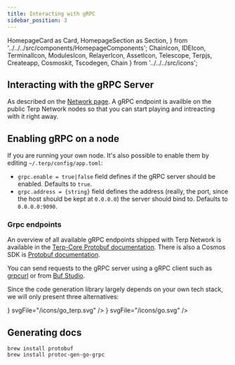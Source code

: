 ```yaml
---
title: Interacting with gRPC
sidebar_position: 3
---
```


  HomepageCard as Card,
  HomepageSection as Section,
} from '../../../src/components/HomepageComponents';
  ChainIcon,
  IDEIcon,
  TerminalIcon,
  ModulesIcon,
  RelayerIcon,
  AssetIcon,
  Telescope,
  Terpjs,
  Createapp,
  Cosmoskit,
  Tscodegen,
  Chain
} from '../../../src/icons';


## Interacting with the gRPC Server

As described on the [Network page](../../networks). A gRPC endpoint is availble on the public Terp Network nodes so that you can start playing and intreacting with it right away.

## Enabling gRPC on a node
If you are running your own node. It's also possible to enable them by editing  `~/.terp/config/app.toml`: 

* `grpc.enable = true|false` field defines if the gRPC server should be enabled. Defaults to `true`.
* `grpc.address = {string}` field defines the address (really, the port, since the host should be kept at `0.0.0.0`) the server should bind to. Defaults to `0.0.0.0:9090`.



### Grpc endpoints
An overview of all available gRPC endpoints shipped with Terp Network is available in the [Terp-Core Protobuf documentation](https://buf.build/terpnetwork/terp-core). There is also a Cosmos SDK is [Protobuf documentation](https://buf.build/cosmos/cosmos-sdk).

You can send requests to the gRPC server using a gRPC client such as [grpcurl](#grpcurl) or from [Buf Studio](./interact-grpc-buf-studio).


Since the code generation library largely depends on your own tech stack, we will only present three alternatives:



<Section title="Frontend SDK Libraries & Utilities" id="web-sdks" hasSubSections >

   <Section>
  <Card
    title="grpcurl"
    description="Ideal for generic debugging and testing"
    to="/apis/grpc/interact-grpc-curl"
    icon={<Terpjs />}
    svgFile="/icons/go_terp.svg"
  />
  <Card
    title="Buf Studio"
    description="An interactive web UI for all the gRPC and Protobuf services"
    to="/apis/grpc/interact-grpc-buf-studio"
    icon=""
    svgFile="/icons/buf.svg"
  />
  <Card
    title="gRPC Go"
    description="gRPC inside a Go program"
    to="/apis/grpc/interact-grpc-go"
    icon={<Telescope />}
    svgFile="/icons/go.svg"
  />

 
  </Section>

  </Section>


## Generating docs

```
brew install protobuf
brew install protoc-gen-go-grpc
```
